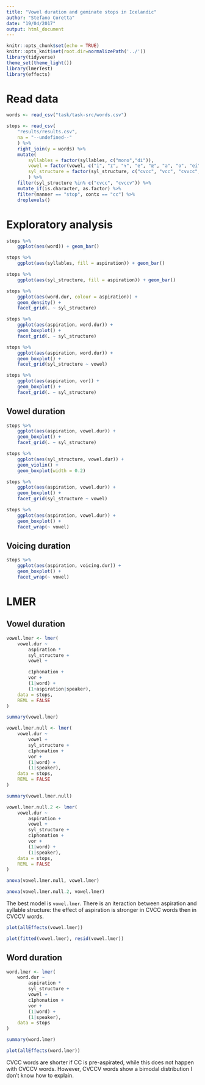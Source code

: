 ```yaml
---
title: "Vowel duration and geminate stops in Icelandic"
author: "Stefano Coretta"
date: "19/04/2017"
output: html_document
---
```


```r
knitr::opts_chunk$set(echo = TRUE)
knitr::opts_knit$set(root.dir=normalizePath('../'))
library(tidyverse)
theme_set(theme_light())
library(lmerTest)
library(effects)
```

# Read data

```r
words <- read_csv("task/task-src/words.csv")

stops <- read_csv(
    "results/results.csv",
    na = "--undefined--"
    ) %>%
    right_join(y = words) %>%
    mutate(
        syllables = factor(syllables, c("mono","di")),
        vowel = factor(vowel, c("i", "ɪ", "ʏ", "e", "œ", "a", "o", "ei", "ai", "ou")),
        syl_structure = factor(syl_structure, c("cvcc", "vcc", "cvvcc", "vvcc", "cvccv", "cvvccv"))
        ) %>%
    filter(syl_structure %in% c("cvcc", "cvccv")) %>%
    mutate_if(is.character, as.factor) %>%
    filter(manner == "stop", contx == "cc") %>%
    droplevels()
```

# Exploratory analysis

```r
stops %>%
    ggplot(aes(word)) + geom_bar()
```

```r
stops %>%
    ggplot(aes(syllables, fill = aspiration)) + geom_bar()
```

```r
stops %>%
    ggplot(aes(syl_structure, fill = aspiration)) + geom_bar()
```

```r
stops %>%
    ggplot(aes(word.dur, colour = aspiration)) +
    geom_density() +
    facet_grid(. ~ syl_structure)
```

```r
stops %>%
    ggplot(aes(aspiration, word.dur)) +
    geom_boxplot() +
    facet_grid(. ~ syl_structure)
```

```r
stops %>%
    ggplot(aes(aspiration, word.dur)) +
    geom_boxplot() +
    facet_grid(syl_structure ~ vowel)
```

```r
stops %>%
    ggplot(aes(aspiration, vor)) +
    geom_boxplot() +
    facet_grid(. ~ syl_structure)
```

## Vowel duration

```r
stops %>%
    ggplot(aes(aspiration, vowel.dur)) +
    geom_boxplot() +
    facet_grid(. ~ syl_structure)
```

```r
stops %>%
    ggplot(aes(syl_structure, vowel.dur)) +
    geom_violin() +
    geom_boxplot(width = 0.2)
```


```r
stops %>%
    ggplot(aes(aspiration, vowel.dur)) +
    geom_boxplot() +
    facet_grid(syl_structure ~ vowel)
```

```r
stops %>%
    ggplot(aes(aspiration, vowel.dur)) +
    geom_boxplot() +
    facet_wrap(~ vowel)
```

## Voicing duration

```r
stops %>%
    ggplot(aes(aspiration, voicing.dur)) +
    geom_boxplot() +
    facet_wrap(~ vowel)
```

# LMER

## Vowel duration

```r
vowel.lmer <- lmer(
    vowel.dur ~
        aspiration *
        syl_structure +
        vowel +

        c1phonation +
        vor +
        (1|word) +
        (1+aspiration|speaker),
    data = stops,
    REML = FALSE
)

summary(vowel.lmer)

vowel.lmer.null <- lmer(
    vowel.dur ~
        vowel +
        syl_structure +
        c1phonation +
        vor +
        (1|word) +
        (1|speaker),
    data = stops,
    REML = FALSE
)

summary(vowel.lmer.null)

vowel.lmer.null.2 <- lmer(
    vowel.dur ~
        aspiration +
        vowel +
        syl_structure +
        c1phonation +
        vor +
        (1|word) +
        (1|speaker),
    data = stops,
    REML = FALSE
)
```

```r
anova(vowel.lmer.null, vowel.lmer)

anova(vowel.lmer.null.2, vowel.lmer)
```

The best model is `vowel.lmer`. There is an iteraction between aspiration and syllable structure: the effect of aspiration is stronger in CVCC words then in CVCCV words.

```r
plot(allEffects(vowel.lmer))
```

```r
plot(fitted(vowel.lmer), resid(vowel.lmer))
```

## Word duration

```r
word.lmer <- lmer(
    word.dur ~
        aspiration *
        syl_structure +
        vowel +
        c1phonation +
        vor +
        (1|word) +
        (1|speaker),
    data = stops
)

summary(word.lmer)
```

```r
plot(allEffects(word.lmer))
```

CVCC words are shorter if CC is pre-aspirated, while this does not happen with CVCCV words.
However, CVCCV words show a bimodal distribution I don't know how to explain.